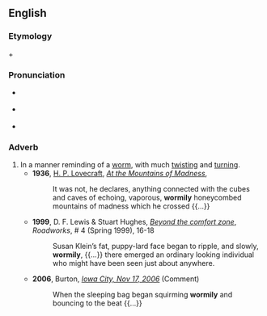 {{was wotd|2008|October|20}}
==English==

===Etymology===
{{term|wormy}} + {{term|-ly}}

===Pronunciation===
* {{a|UK}} {{IPA|/ˈwəː.mə.lɪ/}}
* {{a|US}} {{IPA|/ˈwɝ.mə.li/}}
* {{audio|en-us-wormily.ogg|Audio (US)}}

===Adverb===
{{en-adv}}

#In a manner reminding of a [[worm]], with much [[twist]]ing and [[turn]]ing.
#*'''1936''', [[w:H. P. Lovecraft|H. P. Lovecraft]], ''[[w:At the Mountains of Madness|At the Mountains of Madness]]'',
#*:It was not, he declares, anything connected with the cubes and caves of echoing, vaporous, '''wormily''' honeycombed mountains of madness which he crossed {{...}}
#*'''1999''', D. F. Lewis & Stuart Hughes, ''[http://weirdmonger.livejournal.com/20743.html Beyond the comfort zone]'', ''Roadworks'', # 4 (Spring 1999), 16-18
#*:Susan Klein’s fat, puppy-lard face began to ripple, and slowly, '''wormily''', {{...}} there emerged an ordinary looking individual who might have been seen just about anywhere.
#*'''2006''', Burton, ''[http://noshametheatre.blogspot.com/2006/11/iowa-city-nov-17-2006.html#c116398087645643171 Iowa City, Nov 17, 2006]'' (Comment)
#*:When the sleeping bag began squirming '''wormily''' and bouncing to the beat {{...}}